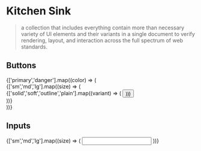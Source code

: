 
<Meta title="Kitchen Sink" />

# Kitchen Sink
> a collection that includes everything contain more than necessary variety of UI
elements and their variants in a single document to verify rendering, layout,
and interaction across the full spectrum of web standards.

## Buttons

<div style={{display:'flex',flexWrap:'wrap',alignItems:'start'}}>
{['primary','danger'].map((color) => (
<div>
{['sm','md','lg'].map((size) => (
<div>
{['solid','soft','outline','plain'].map((variant) => (
  <Button
    label="Add new"
    size={size}
    variant={variant}
    color={color}
    style={{margin:2}}
  />
))}
</div>
))}
</div>
))}
</div>

## Inputs

<div style={{display:'flex',flexWrap:'wrap',alignItems:'start'}}>
{['sm','md','lg'].map((size) => (
  <Input
    size={size}
    style={{margin:2}}
  />
))}
</div>
